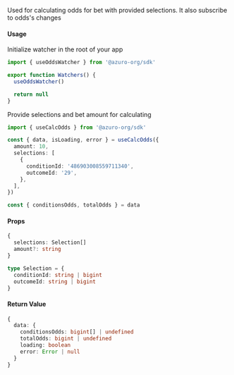 Used for calculating odds for bet with provided selections. It also subscribe to odds's changes

#### Usage

Initialize watcher in the root of your app

```ts
import { useOddsWatcher } from '@azuro-org/sdk'

export function Watchers() {
  useOddsWatcher()

  return null
}
```

Provide selections and bet amount for calculating

```ts
import { useCalcOdds } from '@azuro-org/sdk'

const { data, isLoading, error } = useCalcOdds({
  amount: 10,
  selections: [
    {
      conditionId: '486903008559711340',
      outcomeId: '29',
    },  
  ],
})

const { conditionsOdds, totalOdds } = data
```

#### Props

```ts
{
  selections: Selection[]
  amount?: string
}
```

```ts
type Selection = {
  conditionId: string | bigint
  outcomeId: string | bigint
}
```

#### Return Value

```ts
{
  data: {
    conditionsOdds: bigint[] | undefined
    totalOdds: bigint | undefined
    loading: boolean
    error: Error | null
  }
}
```
